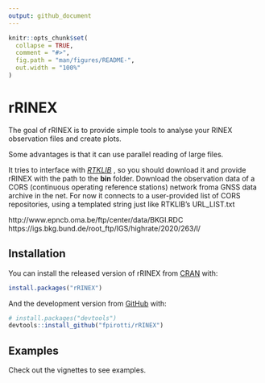 ```yaml
---
output: github_document
---
```


<!-- README.md is generated from README.Rmd. Please edit that file -->

```r
knitr::opts_chunk$set(
  collapse = TRUE,
  comment = "#>",
  fig.path = "man/figures/README-",
  out.width = "100%"
)
```


# rRINEX

<!-- badges: start -->
<!-- badges: end -->

The goal of rRINEX is to provide simple tools to analyse your RINEX observation files and create plots.    


Some advantages is that it can use parallel reading of large files.


It tries to interface with [*RTKLIB*](http://www.rtklib.com){target=_blank}
, so you should download it and provide rRINEX with the path to the **bin** folder. 
Download the observation data of a CORS (continuous operating reference stations) network froma GNSS data archive in the net. For now it connects to a user-provided list of CORS repositories, using a templated string just like RTKLIB's URL_LIST.txt

http://www.epncb.oma.be/ftp/center/data/BKGI.RDC
https://igs.bkg.bund.de/root_ftp/IGS/highrate/2020/263/l/


## Installation    

You can install the released version of rRINEX from [CRAN](https://CRAN.R-project.org) with:

``` r
install.packages("rRINEX")
```

And the development version from [GitHub](https://github.com/) with:

``` r
# install.packages("devtools")
devtools::install_github("fpirotti/rRINEX")
```

## Examples

Check out the vignettes to see examples.
